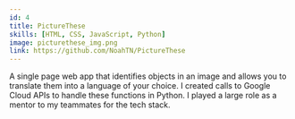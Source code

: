 ```yaml
---
id: 4
title: PictureThese
skills: [HTML, CSS, JavaScript, Python]
image: picturethese_img.png
link: https://github.com/NoahTN/PictureThese
---
```


A single page web app that identifies objects in an image
and allows you to translate them into a language of your choice. 
I created calls to Google Cloud APIs to handle these functions in Python. 
I played a large role as a mentor to my teammates for the tech stack.
